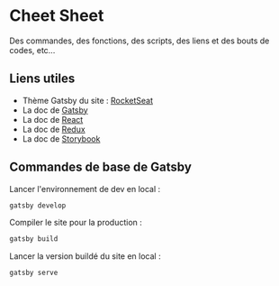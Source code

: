 # Cheet Sheet

Des commandes, des fonctions, des scripts, des liens et des bouts de codes, etc...

## Liens utiles

- Thème Gatsby du site : [RocketSeat](https://rocketdocs.netlify.app/)
- La doc de [Gatsby](https://www.gatsbyjs.com)
- La doc de [React](https://fr.reactjs.org)
- La doc de [Redux](https://redux.js.org)
- La doc de [Storybook](https://storybook.js.org/docs/react/get-started/introduction)

## Commandes de base de Gatsby

Lancer l'environnement de dev en local :

```bash
gatsby develop
```

Compiler le site pour la production :

```bash
gatsby build
```

Lancer la version buildé du site en local :

```bash
gatsby serve
```
